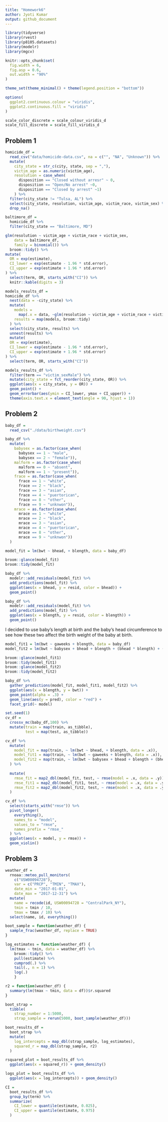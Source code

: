 ```yaml
---
title: "Homework6"
author: Jyoti Kumar
output: github_document
---
```


```r
library(tidyverse)
library(rvest)
library(p8105.datasets)
library(modelr)
library(mgcv)

knitr::opts_chunk$set(
  fig.width = 6,
  fig.asp = 0.6,
  out.width = "90%"
)

theme_set(theme_minimal() + theme(legend.position = "bottom"))

options(
  ggplot2.continuous.colour = "viridis",
  ggplot2.continuous.fill = "viridis"
)

scale_color_discrete = scale_colour_viridis_d
scale_fill_discrete = scale_fill_viridis_d

```

## Problem 1

```r
homicide_df =
  read_csv("data/homicide-data.csv", na = c("", "NA", "Unknown")) %>%
  mutate(
    city_state = str_c(city, state, sep = ","),
    victim_age = as.numeric(victim_age),
    resolution = case_when(
      disposition == "Closed without arresr" ~ 0,
      disposition == "Open/No arrest" ~0,
      disposition == "Closed by arrest" ~1)
    ) %>%
  filter(city_state != "Tulsa, AL") %>% 
  select(city_state, resolution, victim_age, victim_race, victim_sex) %>% 
  drop_na()
```

```r
baltimore_df =
  homicide_df %>% 
  filter(city_state == "Baltimore, MD")

glm(resolution ~ victim_age + victim_race + victim_sex,
    data = baltimore_df,
    family = binomial()) %>% 
  broom::tidy() %>% 
mutate(
  OR = exp(estimate),
  CI_lower = exp(estimate - 1.96 * std.error),
  CI_upper = exp(estimate + 1.96 * std.error)
) %>%
  select(term, OR, starts_with("CI")) %>% 
  knitr::kable(digits = 3)
```


```r
models_results_df =
homicide_df %>% 
  nest(data = -city_state) %>% 
  mutate(
    models = 
      map(.x = data, ~glm(resolution ~ victim_age + victim_race + victim_sex, data = .x, family = binomial())),
    results = map(models, broom::tidy)
  ) %>%
  select(city_state, results) %>% 
  unnest(results) %>% 
  mutate(
  OR = exp(estimate),
  CI_lower = exp(estimate - 1.96 * std.error),
  CI_upper = exp(estimate + 1.96 * std.error)
) %>%
  select(term, OR, starts_with("CI"))
```

```r
models_results_df %>% 
  filter(term == "victim_sexMale") %>%
  mutate(city_state = fct_reorder(city_state, OR)) %>%
  ggplot(aes(x = city_state, y = OR)) +
  geom_point() +
  geom_errorbar(aes(ymin = CI_lower, ymax + CI_upper)) +
  theme(axis.text.x = element_text(angle = 90, hjust = 1))
```


## Problem 2

```r
baby_df =
  read_csv("./data/birthweight.csv")
```

```r
baby_df %>% 
  mutate(
    babysex = as.factor(case_when(
      babysex == 1 ~ "male",
      babysex == 2 ~ "female")),
    malform = as.factor(case_when(
      malform == 0 ~ "absent",
      malform == 1 ~ "present")),
    frace = as.factor(case_when(
      frace == 1 ~ "white",
      frace == 2 ~ "black",
      frace == 3 ~ "asian",
      frace == 4 ~ "puertorican",
      frace == 8 ~ "other",
      frace == 9 ~ "unknwon")),
    mrace = as.factor(case_when(
      mrace == 1 ~ "white",
      mrace == 2 ~ "black",
      mrace == 3 ~ "asian",
      mrace == 4 ~ "puertorican",
      mrace == 8 ~ "other",
      mrace == 9 ~ "unknwon"))
  )
```


```r
model_fit = lm(bwt ~ bhead, + blength, data = baby_df)
```

```r
broom::glance(model_fit)
broom::tidy(model_fit)
```

```r
baby_df %>% 
  modelr::add_residuals(model_fit) %>% 
  add_predictions(model_fit) %>% 
  ggplot(aes(x = bhead, y = resid, color = bhead)) +
  geom_point()
```

```r
baby_df %>% 
  modelr::add_residuals(model_fit) %>%
  add_predictions(model_fit) %>% 
  ggplot(aes(x = blength, y = resid, color = blength)) +
  geom_point()
```

I decided to use baby's length at birth and the baby's head circumference to see how these two affect the birth weight of the baby at birth. 

```r
model_fit1 = lm(bwt ~ gaweeks + blength, data = baby_df)
model_fit2 = lm(bwt ~ babysex + bhead + blength + (bhead * blength) + (bhead * babysex) + (babysex * bhead) + (babysex * bhead* blength),  data = baby_df)
```

```r
broom::glance(model_fit1)
broom::tidy(model_fit1)
broom::glance(model_fit2)
broom::tidy(model_fit2)
```

```r
baby_df %>%
  gather_predictions(model_fit, model_fit1, model_fit2) %>%
  ggplot(aes(x = blength, y = bwt)) +
  geom_point(alpha = .3) +
  geom_line(aes(y = pred), color = "red") +
  facet_grid(~ model)
```

```r
set.seed(1)
cv_df =
  crossv_mc(baby_df,100) %>%
  mutate(train = map(train, as_tibble),
         test = map(test, as_tibble))
```

```r
cv_df %>% 
  mutate(
    model_fit = map(train, ~ lm(bwt ~ bhead, + blength, data = .x)),
    model_fit1 = map(train, ~ lm(bwt ~ gaweeks + blength, data = .x)),
    model_fit2 = map(train, ~ lm(bwt ~ babysex + bhead + blength + (bhead * blength) + (bhead * babysex) + (babysex * bhead) + (babysex * bhead* blength),  data = .x))
  ) %>%
  
  mutate(
    rmse_fit = map2_dbl(model_fit, test, ~ rmse(model = .x, data = .y)),
    rmse_fit1 = map2_dbl(model_fit1, test, ~ rmse(model = .x, data = .y)),
    rmse_fit2 = map2_dbl(model_fit2, test, ~ rmse(model = .x, data = .y))
  )
```

```r
cv_df %>%
  select(starts_with("rmse")) %>%
  pivot_longer(
    everything(),
    names_to = "model",
    values_to = "rmse",
    names_prefix = "rmse_"
  ) %>%
  ggplot(aes(x = model, y = rmse)) + 
  geom_violin()
```


## Problem 3

```r
weather_df =
  rnoaa::meteo_pull_monitors(
    c("USW00094728"),
    var = c("PRCP", "TMIN", "TMAX"), 
    date_min = "2017-01-01",
    date_max = "2017-12-31") %>%
  mutate(
    name = recode(id, USW00094728 = "CentralPark_NY"),
    tmin = tmin / 10,
    tmax = tmax / 10) %>%
  select(name, id, everything())
```

```r
boot_sample = function(weather_df) {
  sample_frac(weather_df, replace = TRUE)
}
```

```r
log_estimates = function(weather_df) {
  lm(tmax ~ tmin, data = weather_df) %>%
    broom::tidy() %>%
    pull(estimate) %>%
    cumprod(.) %>%
    tail(., n = 1) %>%
    log(.)
    }
```

```r
r2 = function(weather_df) {
  summary(lm(tmax ~ tmin, data = df))$r.squared
}
```

```r
boot_strap =
  tibble(
    strap_number = 1:5000,
    strap_sample = rerun(5000, boot_sample(weather_df)))
```

```r
boot_results_df = 
  boot_strap %>%
  mutate(
    log_intercepts = map_dbl(strap_sample, log_estimates),
    squared_r = map_dbl(strap_sample, r2)
  )
```

```r
rsquared_plot = boot_results_df %>%
  ggplot(aes(x = squared_r)) + geom_density() 
```

```r
logs_plot = boot_results_df %>%
  ggplot(aes(x = log_intercepts)) + geom_density()
```

```r
CI = 
  boot_results_df %>%
  group_by(term) %>%
  summarize(
    CI_lower = quantile(estimate, 0.025),
    CI_upper = quantile(estimate, 0.975)
  )
```

